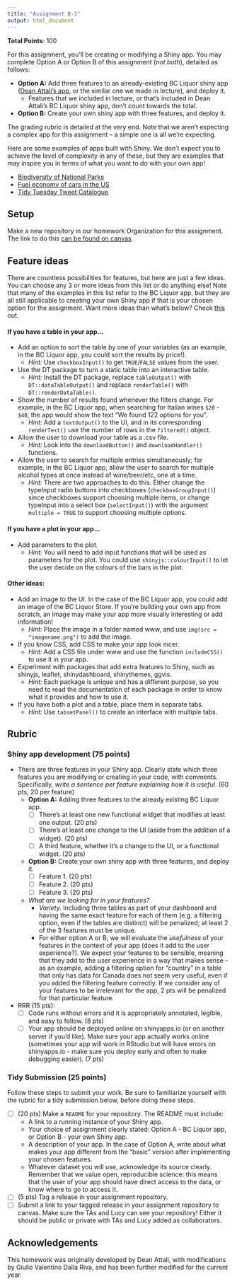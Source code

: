 ```yaml
---
title: "Assignment B-3"
output: html_document
---
```


__Total Points__: 100

For this assignment, you'll be creating or modifying a Shiny app. You may complete Option A or Option B of this assignment (*not both*), detailed as follows:

+ **Option A:** Add three features to an already-existing BC Liquor shiny app ([Dean Attali's app](https://deanattali.com/blog/building-shiny-apps-tutorial/), or the similar one we made in lecture), and deploy it.
    - Features that we included in lecture, or that's included in Dean Attali's BC Liquor shiny app, don't count towards the total. 
+ **Option B:** Create your own shiny app with three features, and deploy it.

The grading rubric is detailed at the very end. Note that we aren't expecting a complex app for this assignment -- a simple one is all we're expecting.

Here are some examples of apps built with Shiny. We don't expect you to achieve the level of complexity in any of these, but they are examples that may inspire you in terms of what you want to do with your own app!

+ [Biodiversity of National Parks](https://abenedetti.shinyapps.io/bioNPS/?_ga=2.2513072.1250661063.1604984182-1784159993.1567907747)
+ [Fuel economy of cars in the US](https://jgassen.shinyapps.io/expand_fuel_economy/?_ga=2.232610335.1250661063.1604984182-1784159993.1567907747)
+ [Tidy Tuesday Tweet Catalogue](https://nsgrantham.shinyapps.io/tidytuesdayrocks/?_ga=2.224403354.1250661063.1604984182-1784159993.1567907747)

## Setup 

Make a new repository in our homework Organization for this assignment. The link to do this [can be found on canvas](https://canvas.ubc.ca/courses/104737/assignments/1391195).

## Feature ideas 

There are countless possibilities for features, but here are just a few ideas. You can choose any 3 or more ideas from this list or do anything else! Note that many of the examples in this list refer to the BC Liquor app, but they are all still applicable to creating your own Shiny app if that is your chosen option for the assignment. Want more ideas than what's below? Check [this](https://shiny.rstudio.com/tutorial/) out.

#### If you have a table in your app...

+ Add an option to sort the table by one of your variables (as an example, in the BC Liquor app, you could sort the results by price!). 
  + *Hint:* Use `checkboxInput()` to get `TRUE`/`FALSE` values from the user.
  
+ Use the DT package to turn a static table into an interactive table. 
  + *Hint:* Install the DT package, replace `tableOutput()` with `DT::dataTableOutput()` and replace `renderTable()` with `DT::renderDataTable()`.
  
+ Show the number of results found whenever the filters change. For example, in the BC Liquor app, when searching for Italian wines `$20` - `$40`, the app would show the text "We found 122 options for you". 
  + *Hint:* Add a `textOutput()` to the UI, and in its corresponding `renderText()` use the number of rows in the `filtered()` object.
  
+ Allow the user to download your table as a .csv file. 
  + *Hint:* Look into the `downloadButton()` and `downloadHandler()` functions.
  
+ Allow the user to search for multiple entries simultaneously; for example, in the BC Liquor app, allow the user to search for multiple alcohol types at once instead of wine/beer/etc, one at a time. 
  + *Hint:* There are two approaches to do this. Either change the typeInput radio buttons into checkboxes (`checkboxGroupInput()`) since checkboxes support choosing multiple items, or change typeInput into a select box (`selectInput()`) with the argument `multiple = TRUE` to support choosing multiple options.

#### If you have a plot in your app...

+ Add parameters to the plot. 
  + *Hint:* You will need to add input functions that will be used as parameters for the plot. You could use `shinyjs::colourInput()` to let the user decide on the colours of the bars in the plot.

#### Other ideas:

+ Add an image to the UI. In the case of the BC Liquor app, you could add an image of the BC Liquor Store. If you're building your own app from scratch, an image may make your app more visually interesting or add information! 
  + *Hint:* Place the image in a folder named www, and use `img(src = "imagename.png")` to add the image.

+ If you know CSS, add CSS to make your app look nicer. 
  + *Hint:* Add a CSS file under www and use the function `includeCSS()` to use it in your app.

+ Experiment with packages that add extra features to Shiny, such as shinyjs, leaflet, shinydashboard, shinythemes, ggvis. 
  + *Hint:* Each package is unique and has a different purpose, so you need to read the documentation of each package in order to know what it provides and how to use it.

+ If you have both a plot and a table, place them in separate tabs. 
  + *Hint:* Use `tabsetPanel()` to create an interface with multiple tabs.
  
## Rubric

### Shiny app development (75 points)

- There are three features in your Shiny app. Clearly state which three features you are modifying or creating in your code, with comments. Specifically, *write a sentence per feature explaining how it is useful*. (60 pts, 20 per feature)
  - **Option A:** Adding three features to the already existing BC Liquor app.
    - [ ] There's at least one new functional widget that modifies at least one output. (20 pts)
    - [ ] There's at least one change to the UI (aside from the addition of a widget). (20 pts)
    - [ ] A third feature, whether it's a change to the UI, or a functional widget. (20 pts)
  - **Option B:** Create your own shiny app with three features, and deploy it.
    - [ ] Feature 1. (20 pts)
    - [ ] Feature 2. (20 pts)
    - [ ] Feature 3. (20 pts)
  - *What are we looking for in your features?*
     + *Variety.* Including three tables as part of your dashboard and having the same exact feature for each of them (e.g. a filtering option, even if the tables are distinct) will be penalized; at least 2 of the 3 features must be unique. 
     + For either option A or B, we will evaluate the *usefulness* of your features in the context of your app (does it add to the user experience?). We expect your features to be sensible, meaning that they add to the user experience in a way that makes sense - as an example, adding a filtering option for "country" in a table that only has data for Canada does not seem very useful, even if you added the filtering feature correctly. If we consider any of your features to be irrelevant for the app, 2 pts will be penalized for that particular feature.
     
- RRR (15 pts):
  - [ ] Code runs without errors and it is appropriately annotated, legible, and easy to follow. (8 pts)
  - [ ] Your app should be deployed online on shinyapps.io (or on another server if you'd like). Make sure your app actually works online (sometimes your app will work in RStudio but will have errors on shinyapps.io - make sure you deploy early and often to make debugging easier). (7 pts) 

### Tidy Submission (25 points)

Follow these steps to submit your work. Be sure to familiarize yourself with the rubric for a tidy submission below, before doing these steps.

- [ ] (20 pts) Make a `README` for your repository. The README must include:
  - A link to a running instance of your Shiny app.
  - Your choice of assignment clearly stated: Option A - BC Liquor app, or Option B - your own Shiny app.
  - A description of your app. In the case of Option A, write about what makes your app different from the "basic" version after implementing your chosen features.
  - Whatever dataset you will use, acknowledge its source clearly. Remember that we value open, reproducible science: this means that the user of your app should have direct access to the data, or know where to go to access it.
- [ ] (5 pts) Tag a release in your assignment repository.
- [ ] Submit a link to your tagged release in your assignment repository to canvas. Make sure the TAs and Lucy can see your repository! Either it should be public or private with TAs and Lucy added as collaborators. 

## Acknowledgements

This homework was originally developed by Dean Attali, with modifications by Giulio Valentino Dalla Riva, and has been further modified for the current year. 